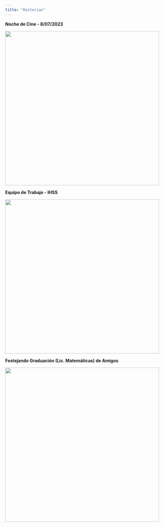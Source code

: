 ---
title: "Historias"
---

**Noche de Cine - 8/07/2023**

![](cine.jpeg){width="13.1cm"}

**Equipo de Trabajo - IHSS**

![](trabajo.jpeg){width="13.1cm"}

**Festejando Graduación (Lic. Matemáticas) de Amigos**

![](amigos.jpeg){width="13.1cm"}

